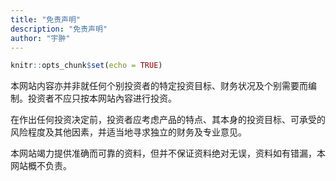 ```yaml
---
title: "免责声明"
description: "免责声明"
author: "宇翀"
---
```


```r
knitr::opts_chunk$set(echo = TRUE)
```

本网站内容亦并非就任何个别投资者的特定投资目标、财务状况及个别需要而编制。投资者不应只按本网站內容进行投资。

在作出任何投资决定前，投资者应考虑产品的特点、其本身的投资目标、可承受的风险程度及其他因素，并适当地寻求独立的财务及专业意见。

本网站竭力提供准确而可靠的资料，但并不保证资料绝对无误，资料如有错漏，本网站概不负责。